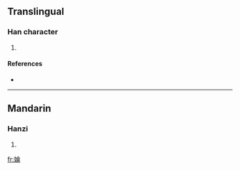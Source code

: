 ==Translingual==

===Han character===
{{Han char|rn=38|rad=女|as=08|sn=11|four=|canj=女人一月 (VOMB)}}

# {{defn|Han|sort=女08}}

====References====
* {{Han ref|kx=0265.170|dkj=06434|hdz=21060.050|uh=5A68|ud=23144}}

----

==Mandarin==

===Hanzi===
{{cmn-hanzi|pin=[[lún]] ([[lun2]])|wg=lun<sup>2</sup>}}

# {{defn|Mandarin}}

[[fr:婨]]